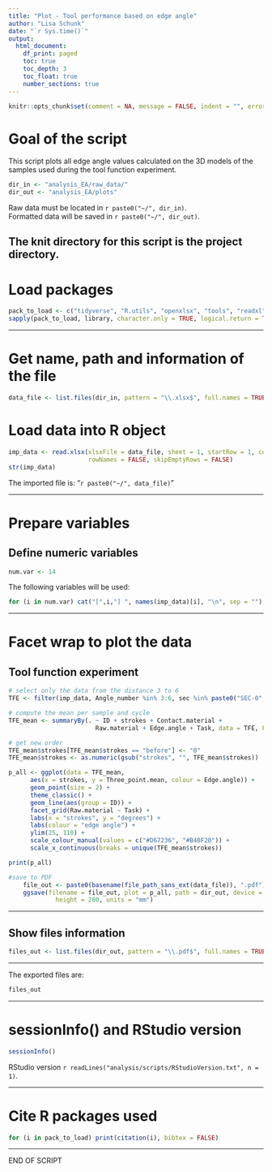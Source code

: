 ```yaml
---
title: "Plot - Tool performance based on edge angle"
author: "Lisa Schunk"
date: "`r Sys.time()`"
output:
  html_document:
    df_print: paged
    toc: true
    toc_depth: 3
    toc_float: true
    number_sections: true
---
```


```r
knitr::opts_chunk$set(comment = NA, message = FALSE, indent = "", error = TRUE)

```

# Goal of the script
This script plots all edge angle values calculated on the 3D models of the samples used during the tool function experiment. 


```r
dir_in <- "analysis_EA/raw_data/"
dir_out <- "analysis_EA/plots"

```

Raw data must be located in `r paste0("~/", dir_in)`.  
Formatted data will be saved in `r paste0("~/", dir_out)`.

The knit directory for this script is the project directory.
---

# Load packages
```r
pack_to_load <- c("tidyverse", "R.utils", "openxlsx", "tools", "readxl", "ggplot2", "doBy")
sapply(pack_to_load, library, character.only = TRUE, logical.return = TRUE)

```


---

# Get name, path and information of the file 
```r
data_file <- list.files(dir_in, pattern = "\\.xlsx$", full.names = TRUE)

```




# Load data into R object
```r
imp_data <- read.xlsx(xlsxFile = data_file, sheet = 1, startRow = 1, colNames = TRUE,
                      rowNames = FALSE, skipEmptyRows = FALSE) 
str(imp_data)

```

The imported file is: "`r paste0("~/", data_file)`"  

---


# Prepare variables
## Define numeric variables
```r
num.var <- 14

```

The following variables will be used: 

```r
for (i in num.var) cat("[",i,"] ", names(imp_data)[i], "\n", sep = "")

```


---


# Facet wrap to plot the data 
## Tool function experiment 
```r
# select only the data from the distance 3 to 6 
TFE <- filter(imp_data, Angle_number %in% 3:6, sec %in% paste0("SEC-0", 2:8))

# compute the mean per sample and cycle 
TFE_mean <- summaryBy(. ~ ID + strokes + Contact.material + 
                        Raw.material + Edge.angle + Task, data = TFE, FUN = mean)

# get new order 
TFE_mean$strokes[TFE_mean$strokes == "before"] <- "0"
TFE_mean$strokes <- as.numeric(gsub("strokes", "", TFE_mean$strokes))

p_all <- ggplot(data = TFE_mean, 
      aes(x = strokes, y = Three_point.mean, colour = Edge.angle)) +
      geom_point(size = 2) +
      theme_classic() +
      geom_line(aes(group = ID)) +
      facet_grid(Raw.material ~ Task) +
      labs(x = "strokes", y = "degrees") +
      labs(colour = "edge angle") +
      ylim(25, 110) + 
      scale_colour_manual(values = c("#D67236", "#B40F20")) + 
      scale_x_continuous(breaks = unique(TFE_mean$strokes))  

print(p_all)

#save to PDF
	file_out <- paste0(basename(file_path_sans_ext(data_file)), ".pdf") 
	ggsave(filename = file_out, plot = p_all, path = dir_out, device = "pdf", width = 370, 
	         height = 280, units = "mm")

```



---


## Show files information
```r
files_out <- list.files(dir_out, pattern = "\\.pdf$", full.names = TRUE)

```


---

The exported files are:  
```r
files_out

```


---

# sessionInfo() and RStudio version

```r
sessionInfo()

```

RStudio version `r readLines("analysis/scripts/RStudioVersion.txt", n = 1)`.

---


# Cite R packages used
```r
for (i in pack_to_load) print(citation(i), bibtex = FALSE)

```


---

END OF SCRIPT
